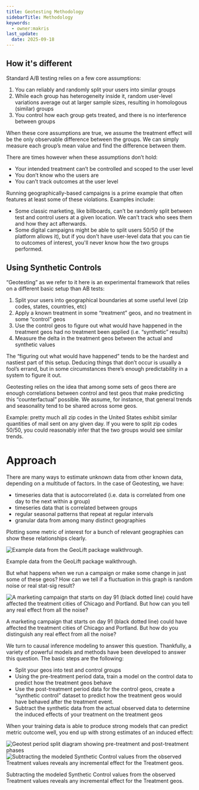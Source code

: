 ```yaml
---
title: Geotesting Methodology
sidebarTitle: Methodology
keywords:
  - owner:makris
last_update:
  date: 2025-09-18
---
```


## How it's different

Standard A/B testing relies on a few core assumptions:

1. You can reliably and randomly split your users into similar groups
2. While each group has heterogeneity inside it, random user-level variations average out at larger sample sizes, resulting in homologous (similar) groups
3. You control how each group gets treated, and there is no interference between groups

When these core assumptions are true, we assume the treatment effect will be the only observable difference between the groups. We can simply measure each group’s mean value and find the difference between them.

There are times however when these assumptions don’t hold:

- Your intended treatment can’t be controlled and scoped to the user level
- You don’t know who the users are
- You can’t track outcomes at the user level

Running geographically-based campaigns is a prime example that often features at least some of these violations. Examples include:

- Some classic marketing, like billboards, can’t be randomly split between test and control users at a given location. We can’t track who sees them and how they act afterwards.
- Some digital campaigns might be able to split users 50/50 (if the platform allows it), but if you don't have user-level data that you can tie to outcomes of interest, you'll never know how the two groups performed.

## Using Synthetic Controls

“Geotesting” as we refer to it here is an experimental framework that relies on a different basic setup than AB tests:

1. Split your users into geographical boundaries at some useful level (zip codes, states, countries, etc)
2. Apply a known treatment in some “treatment” geos, and no treatment in some “control” geos
3. Use the control geos to figure out what would have happened in the treatment geos had no treatment been applied (i.e. “synthetic” results)
4. Measure the delta in the treatment geos between the actual and synthetic values

The “figuring out what would have happened” tends to be the hardest and nastiest part of this setup. Deducing things that don’t occur is usually a fool’s errand, but in some circumstances there’s enough predictability in a system to figure it out.

Geotesting relies on the idea that among some sets of geos there are enough correlations between control and test geos that make predicting this “counterfactual” possible. We assume, for instance, that general trends and seasonality tend to be shared across some geos.

Example: pretty much all zip codes in the United States exhibit similar quantities of mail sent on any given day. If you were to split zip codes 50/50, you could reasonably infer that the two groups would see similar trends.

# Approach

There are many ways to estimate unknown data from other known data, depending on a multitude of factors. In the case of Geotesting, we have:

- timeseries data that is autocorrelated (i.e. data is correlated from one day to the next within a group)
- timeseries data that is correlated between groups
- regular seasonal patterns that repeat at regular intervals
- granular data from among many distinct geographies

Plotting some metric of interest for a bunch of relevant geographies can show these relationships clearly.

<Frame>
  <img src="/images/whn/GeosPreTest.png" alt="Example data from the GeoLift package walkthrough. " />
</Frame>

Example data from the GeoLift package walkthrough.

But what happens when we run a campaign or make some change in just some of these geos? How can we tell if a fluctuation in this graph is random noise or real stat-sig result?

<Frame>
  <img src="/images/whn/GeosTest.png" alt="A marketing campaign that starts on day 91 (black dotted line) could have affected the treatment cities of Chicago and Portland. But how can you tell any real effect from all the noise?" />
</Frame>

A marketing campaign that starts on day 91 (black dotted line) could have affected the treatment cities of Chicago and Portland. But how do you distinguish any real effect from all the noise?

We turn to causal inference modeling to answer this question. Thankfully, a variety of powerful models and methods have been developed to answer this question. The basic steps are the following:

- Split your geos into test and control groups
- Using the pre-treatment period data, train a model on the control data to predict how the treatment geos behave
- Use the post-treatment period data for the control geos, create a “synthetic control” dataset to predict how the treatment geos would have behaved after the treatment event.
- Subtract the synthetic data from the actual observed data to determine the induced effects of your treatment on the treatment geos

When your training data is able to produce strong models that can predict metric outcome well, you end up with strong estimates of an induced effect:

<Frame>
  <img src="/images/whn/Period_Split.png" alt="Geotest period split diagram showing pre-treatment and post-treatment phases" />
</Frame>

<Frame>
  <img src="/images/whn/Incremental_Effects.png" alt="Subtracting the modeled Synthetic Control values from the observed Treatment values reveals any incremental effect for the Treatment geos." />
</Frame>

Subtracting the modeled Synthetic Control values from the observed Treatment values reveals any incremental effect for the Treatment geos.
